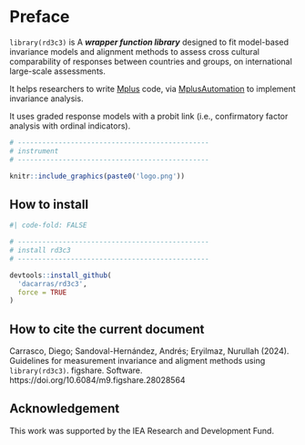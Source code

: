 # Preface {.unnumbered}

`library(rd3c3)` is A ***wrapper function library*** designed to fit model-based invariance models and alignment methods to assess cross cultural comparability of responses between countries and groups, on international large-scale assessments.

It helps researchers to write [Mplus](https://www.statmodel.com/) code, via [MplusAutomation](https://github.com/michaelhallquist/MplusAutomation) to implement invariance analysis.

It uses graded response models with a probit link (i.e., confirmatory factor analysis with ordinal indicators).

```r

# -----------------------------------------------
# instrument
# -----------------------------------------------

knitr::include_graphics(paste0('logo.png'))

```

## How to install

```r
#| code-fold: FALSE

# -----------------------------------------------
# install rd3c3
# -----------------------------------------------

devtools::install_github(
  'dacarras/rd3c3',
  force = TRUE
)

```

## How to cite the current document

Carrasco, Diego; Sandoval-Hernández, Andrés; Eryilmaz, Nurullah (2024). Guidelines for measurement invariance and aligment methods using `library(rd3c3)`. figshare. Software. https://doi.org/10.6084/m9.figshare.28028564

## Acknowledgement

This work was supported by the IEA Research and Development Fund.
